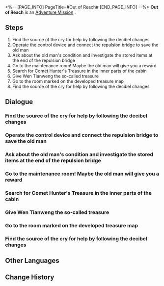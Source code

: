 <%-- [PAGE_INFO]
PageTitle=#Out of Reach#
[END_PAGE_INFO] --%>
{{Stub|Dialogue, characters, and location(s)}}
{{Mission Infobox
|id            = 2000104
|title         = 
|image         = Mission Out of Reach.png
|type          = Adventure
|event_name    = 
|chapter       = 
|requirements  = 
* [[Adventure Mission]] ''[[Road to Revival]]'' completed
* [[Trailblaze Mission]] ''[[Not Good With Farewells]]'' completed
* Reach [[Trailblaze Level]] 17
|summary       = Wen Tianweng shared his conflict with Hosea, the Comet Hunter, and provided you with a treasure map leading to the renowned Comet Hunter's Treasure.
It is revealed that the "treasure" is actually the recipe for Kapo-Kali.
|characters    = <!--characters that appear in this mission-->
|startLocation = <!--location as it intially appears on the mission screen-->
|world         = <!--i.e. Penacony-->
|area          = <!--i.e. A Child's Dream-->
|prev          = 
|next          = Out of Reach
|exp           = 
|credits       = 
|stellarJade   = 
|other         = 
}}
'''Out of Reach''' is an [[Adventure Mission]]<!--in [world]-->.

==Steps==
# Find the source of the cry for help by following the decibel changes
# Operate the control device and connect the repulsion bridge to save the old man
# Ask about the old man's condition and investigate the stored items at the end of the repulsion bridge
# Go to the maintenance room! Maybe the old man will give you a reward
# Search for Comet Hunter's Treasure in the inner parts of the cabin
# Give Wen Tianweng the so-called treasure
# Go to the room marked on the developed treasure map
# Find the source of the cry for help by following the decibel changes

<!--
==Gameplay Notes==

--><!--
==Trial Character==

-->
==Dialogue==
{{Stub Dialogue}}
{{Dialogue Start}}
:{{tx}}
{{Dialogue End}}

===Find the source of the cry for help by following the decibel changes===
{{Mission Description|type=adventure|location=<!--to be added-->|update|After stepping into the familiar Supply Zone, a cry for help could be heard from somewhere out of sight. Rescue the mysterious researcher who was trapped, and maybe he'll tell you something you don't know about the Comet Hunter.}}
{{Dialogue Start}}
:{{tx}}
{{Dialogue End}}

===Operate the control device and connect the repulsion bridge to save the old man===
{{Mission Description|type=adventure|location=<!--to be added-->|update|Wen Tianweng describes his past with the Comet Hunter Hosea and hands you a developed treasure map. Head to the marked location in the image to find Hosea's hidden possessions.}}
{{Dialogue Start}}
:{{tx}}
{{Dialogue End}}

===Ask about the old man's condition and investigate the stored items at the end of the repulsion bridge===
{{Mission Description|type=adventure|location=<!--to be added-->|update|Wen Tianweng describes his past with the Comet Hunter Hosea and hands you a developed treasure map. Head to the marked location in the image to find Hosea's hidden possessions.}}
{{Dialogue Start}}
:{{tx}}
{{Dialogue End}}

===Go to the maintenance room! Maybe the old man will give you a reward===
{{Mission Description|type=adventure|location=<!--to be added-->|update|Wen Tianweng describes his past with the Comet Hunter Hosea and hands you a developed treasure map. Head to the marked location in the image to find Hosea's hidden possessions.}}
{{Dialogue Start}}
:{{tx}}
{{Dialogue End}}

===Search for Comet Hunter's Treasure in the inner parts of the cabin===
{{Mission Description|type=adventure|location=<!--to be added-->|update|Wen Tianweng describes his past with the Comet Hunter Hosea and hands you a developed treasure map. Head to the marked location in the image to find Hosea's hidden possessions.}}
{{Dialogue Start}}
:{{tx}}
{{Dialogue End}}

===Give Wen Tianweng the so-called treasure===
{{Mission Description|type=adventure|location=<!--to be added-->|update|You are now in possession of the renowned Comet Hunter's Treasure and just a step away from deciphering the mysteries within. Bring the treasure to Wen Tianweng and the real prize will finally surface.}}
{{Dialogue Start}}
:{{tx}}
{{Dialogue End}}

===Go to the room marked on the developed treasure map===
{{Mission Description|type=adventure|location=<!--to be added-->|update|Wen Tianweng describes his past with the Comet Hunter Hosea and hands you a developed treasure map. Head to the marked location in the image to find Hosea's hidden possessions.}}
{{Dialogue Start}}
:{{tx}}
{{Dialogue End}}

===Find the source of the cry for help by following the decibel changes===
{{Mission Description|type=adventure|location=<!--to be added-->|update|After stepping into the familiar Supply Zone, a cry for help could be heard from somewhere out of sight. Rescue the mysterious researcher who was trapped, and maybe he'll tell you something you don't know about the Comet Hunter.}}
{{Dialogue Start}}
:{{tx}}
{{Dialogue End}}

==Other Languages==
{{Other Languages
|en   = Out of Reach
|zhs  = 触不可及
|zht  = 觸不可及
|ja   = 触れられない
|ko   = 닿을 수 없는 것
|es   = Fuera de alcance
|fr   = Hors d'atteinte
|ru   = Вне досягаемости
|th   = จับต้องไม่ได้
|vi   = Chỉ Có Thể Ngắm Nhìn
|de   = Außer Reichweite
|id   = Tak Tersentuh
|pt   = Fora de Alcance
}}

==Change History==
{{Change History|1.0}}
